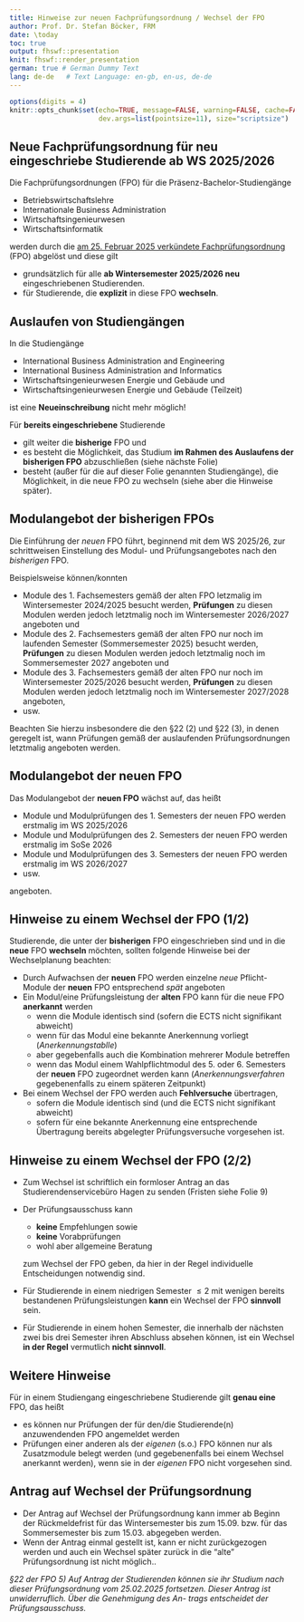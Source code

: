 ```yaml
---
title: Hinweise zur neuen Fachprüfungsordnung / Wechsel der FPO
author: Prof. Dr. Stefan Böcker, FRM
date: \today
toc: true
output: fhswf::presentation
knit: fhswf::render_presentation
german: true # German Dummy Text
lang: de-de   # Text Language: en-gb, en-us, de-de
---
```


```r
options(digits = 4)
knitr::opts_chunk$set(echo=TRUE, message=FALSE, warning=FALSE, cache=FALSE, 
                      dev.args=list(pointsize=11), size="scriptsize")
```

## Neue Fachprüfungsordnung für neu eingeschriebe Studierende ab WS 2025/2026

Die Fachprüfungsordnungen (FPO) für die Präsenz-Bachelor-Studiengänge

- Betriebswirtschaftslehre 
- Internationale Business Administration
- Wirtschaftsingenieurwesen
- Wirtschaftsinformatik

werden durch die [am 25. Februar 2025 verkündete Fachprüfungsordnung](https://publikationen.fhb.fh-swf.de/receive/fhswf_mods_00002717) (FPO) abgelöst und diese gilt

- grundsätzlich für alle **ab Wintersemester 2025/2026 neu** eingeschriebenen Studierenden.
- für Studierende, die **explizit** in diese FPO **wechseln**.

## Auslaufen von Studiengängen

In die Studiengänge 

- International Business Administration and Engineering
- International Business Administration and Informatics
- Wirtschaftsingenieurwesen Energie und Gebäude und
- Wirtschaftsingenieurwesen Energie und Gebäude (Teilzeit)

ist eine **Neueinschreibung** nicht mehr möglich! 

Für **bereits eingeschriebene** Studierende

- gilt weiter die **bisherige** FPO und
- es besteht die Möglichkeit, das Studium **im Rahmen des Auslaufens der bisherigen FPO** abzuschließen (siehe nächste Folie)
-  besteht (außer für die auf dieser Folie genannten Studiengänge), die Möglichkeit, in die neue FPO zu wechseln (siehe aber die Hinweise später).

## Modulangebot der **bisherigen** FPOs

Die Einführung der *neuen* FPO führt, beginnend mit dem WS 2025/26, zur schrittweisen Einstellung des Modul- und Prüfungsangebotes nach den *bisherigen* FPO.

Beispielsweise können/konnten 

- Module des 1. Fachsemesters gemäß der alten FPO letzmalig im Wintersemester 2024/2025 besucht werden, **Prüfungen** zu diesen Modulen werden jedoch letztmalig noch im Wintersemester 2026/2027 angeboten und
- Module des 2. Fachsemesters gemäß der alten FPO nur noch im laufenden Semester (Sommersemester 2025) besucht werden, **Prüfungen** zu diesen Modulen werden jedoch letztmalig noch im Sommersemester 2027 angeboten und
- Module des 3. Fachsemesters gemäß der alten FPO nur noch im Wintersemester 2025/2026 besucht werden, **Prüfungen** zu diesen Modulen werden jedoch letztmalig noch im Wintersemester 2027/2028 angeboten,
- usw.

Beachten Sie hierzu insbesondere die den §22 (2) und §22 (3), in denen geregelt ist, wann Prüfungen gemäß der auslaufenden Prüfungsordnungen letztmalig angeboten werden.

## Modulangebot der **neuen** FPO

Das Modulangebot der **neuen FPO** wächst auf, das heißt

- Module und Modulprüfungen des 1. Semesters der neuen FPO werden erstmalig im WS 2025/2026 
- Module und Modulprüfungen des 2. Semesters der neuen FPO werden erstmalig im SoSe 2026 
- Module und Modulprüfungen des 3. Semesters der neuen FPO werden erstmalig im WS 2026/2027
- usw.

angeboten.

## Hinweise zu einem Wechsel der FPO (1/2)

Studierende, die unter der **bisherigen** FPO eingeschrieben sind und in die **neue** FPO **wechseln** möchten, sollten folgende Hinweise bei der Wechselplanung beachten:

- Durch Aufwachsen der **neuen** FPO werden einzelne *neue* Pflicht-Module der **neuen** FPO entsprechend *spät* angeboten 
- Ein Modul/eine Prüfungsleistung der **alten** FPO kann für die neue FPO **anerkannt** werden
  - wenn die Module identisch sind (sofern die ECTS nicht signifikant abweicht)
  - wenn für das Modul eine bekannte Anerkennung vorliegt (*Anerkennungstablle*)
  - aber gegebenfalls auch die Kombination mehrerer Module betreffen
  - wenn das Modul einem Wahlpflichtmodul des 5. oder 6. Semesters der **neuen** FPO zugeordnet werden kann (*Anerkennungsverfahren* gegebenenfalls zu einem späteren Zeitpunkt)
- Bei einem Wechsel der FPO werden auch **Fehlversuche** übertragen, 
  - sofern die Module identisch sind (und die ECTS nicht signifikant abweicht)
  - sofern für eine bekannte Anerkennung eine entsprechende Übertragung bereits abgelegter Prüfungsversuche vorgesehen ist.

## Hinweise zu einem Wechsel der FPO (2/2)

- Zum Wechsel ist schriftlich ein formloser Antrag an das Studierendenservicebüro Hagen zu senden (Fristen siehe Folie 9)
- Der Prüfungsausschuss kann 
  - **keine** Empfehlungen sowie
  - **keine** Vorabprüfungen
  - wohl aber allgemeine Beratung
  
  zum Wechsel der FPO geben, da hier in der Regel individuelle Entscheidungen notwendig sind.
  
- Für Studierende in einem niedrigen Semester $\leq 2$ mit wenigen bereits bestandenen Prüfungsleistungen  **kann** ein Wechsel der FPO **sinnvoll** sein.
- Für Studierende in einem hohen Semester, die innerhalb der nächsten zwei bis drei Semester ihren Abschluss absehen können, ist ein Wechsel **in der Regel** vermutlich **nicht sinnvoll**.

## Weitere Hinweise 

Für in einem Studiengang eingeschriebene Studierende gilt **genau eine** FPO, das heißt

- es können nur Prüfungen der für den/die Studierende(n) anzuwendenden FPO angemeldet werden
- Prüfungen einer anderen als der *eigenen* (s.o.) FPO können nur als Zusatzmodule belegt werden (und gegebenenfalls bei einem Wechsel anerkannt werden), wenn sie in der *eigenen* FPO nicht vorgesehen sind.

## Antrag auf Wechsel der Prüfungsordnung

- Der Antrag auf Wechsel der Prüfungsordnung kann immer ab Beginn der Rückmeldefrist für das Wintersemester bis zum 15.09. bzw. für das Sommersemester bis zum 15.03. abgegeben werden.
-  Wenn der Antrag einmal gestellt ist, kann er nicht zurückgezogen werden und auch ein Wechsel später zurück in die "alte" Prüfungsordnung ist nicht möglich..

*§22 der FPO 5) Auf Antrag der Studierenden können sie ihr Studium nach dieser Prüfungsordnung vom
25.02.2025 fortsetzen. Dieser Antrag ist unwiderruflich. Über die Genehmigung des An-
trags entscheidet der Prüfungsausschuss.
*